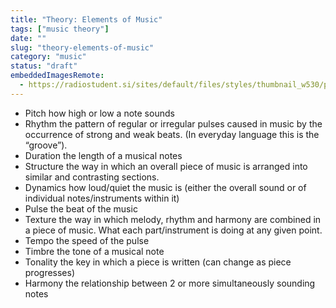 ```yaml
---
title: "Theory: Elements of Music"
tags: ["music theory"]
date: ""
slug: "theory-elements-of-music"
category: "music"
status: "draft"
embeddedImagesRemote:
  - https://radiostudent.si/sites/default/files/styles/thumbnail_w530/public/slike/2014-08-09-almendra-almendra-30488.jpg
---
```



- Pitch
  how high or low a note sounds
- Rhythm
  the pattern of regular or irregular pulses caused in music by the occurrence of strong and weak beats. (In everyday language this is the “groove”).
- Duration
  the length of a musical notes
- Structure
  the way in which an overall piece of music is arranged into similar and contrasting sections.
- Dynamics
  how loud/quiet the music is (either the overall sound or of individual notes/instruments within it)
- Pulse
  the beat of the music
- Texture
  the way in which melody, rhythm and harmony are combined in a piece of music. What each part/instrument is doing at any given point.
- Tempo
  the speed of the pulse
- Timbre
  the tone of a musical note
- Tonality
  the key in which a piece is written (can change as piece progresses)
- Harmony
  the relationship between 2 or more simultaneously sounding notes

<div
  style={{
    gridArea: "1/1",
    position: "relative",
    placeItems: "center",
    display: "grid",
  }}
>
  <GatsbyImage
    style={{ marginTop: "2em" }}
    imgStyle={{ border: "3px dotted tomato" }}
    alt=""
    image={getImage(props.remoteImages[0])}
  />
</div>
